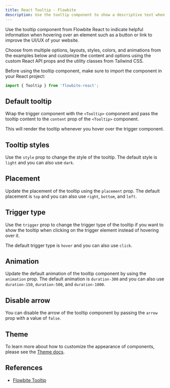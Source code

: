 ```yaml
---
title: React Tooltip - Flowbite
description: Use the tooltip component to show a descriptive text when hovering over an element such as a button and customize the content and style with React and Tailwind CSS
---
```


Use the tooltip component from Flowbite React to indicate helpful information when hovering over an element such as a button or link to improve the UI/UX of your website.

Choose from multiple options, layouts, styles, colors, and animations from the examples below and customize the content and options using the custom React API props and the utility classes from Tailwind CSS.

Before using the tooltip component, make sure to import the component in your React project:

```jsx
import { Tooltip } from 'flowbite-react';
```

## Default tooltip

Wrap the trigger component with the `<Tooltip>` component and pass the tooltip content to the `content` prop of the `<Tooltip>` component.

This will render the tooltip whenever you hover over the trigger component.

<Example name="tooltip.root" />

## Tooltip styles

Use the `style` prop to change the style of the tooltip. The default style is `light` and you can also use `dark`.

<Example name="tooltip.styles" />

## Placement

Update the placement of the tooltip using the `placement` prop. The default placement is `top` and you can also use `right`, `bottom`, and `left`.

<Example name="tooltip.placement" />

## Trigger type

Use the `trigger` prop to change the trigger type of the tooltip if you want to show the tooltip when clicking on the trigger element instead of hovering over it.

The default trigger type is `hover` and you can also use `click`.

<Example name="tooltip.trigger" />

## Animation

Update the default animation of the tooltip component by using the `animation` prop. The default animation is `duration-300` and you can also use `duration-150`, `duration-500`, and `duration-1000`.

<Example name="tooltip.animation" />

## Disable arrow

You can disable the arrow of the tooltip component by passing the `arrow` prop with a value of `false`.

<Example name="tooltip.disableArrow" />

## Theme

To learn more about how to customize the appearance of components, please see the [Theme docs](/docs/customize/theme).

<Theme name="tooltip" />

## References

- [Flowbite Tooltip](https://flowbite.com/docs/components/tooltips/)

